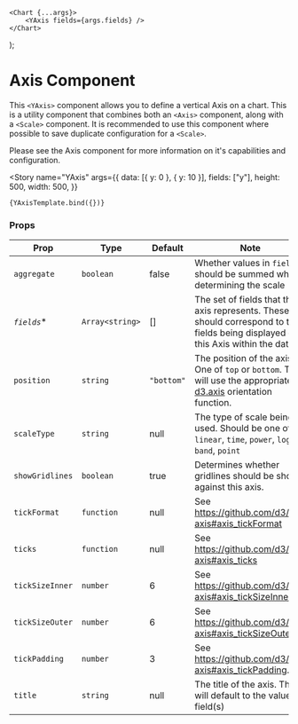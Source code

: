 <!--- XAxis.stories.mdx --->



<Meta title="Components/Axis/YAxis" component={YAxis} />

    <Chart {...args}>
        <YAxis fields={args.fields} />
    </Chart>
);

# Axis Component

This `<YAxis>` component allows you to define a vertical Axis on a chart. This is a utility component that combines both an <LinkTo kind="components-axis-types--string-axis#axis-component">`<Axis>`</LinkTo> component, along with a `<Scale>` component. It is recommended to use this component where possible to save duplicate configuration for a `<Scale>`.

Please see the <LinkTo kind="components-axis-types--string-axis#axis-component">Axis</LinkTo> component for more information on it's capabilities and configuration.

<Story
    name="YAxis"
    args={{
        data: [{ y: 0 }, { y: 10 }],
        fields: ["y"],
        height: 500,
        width: 500,
    }}
>
    {YAxisTemplate.bind({})}
</Story>

### Props

| Prop            | Type            | Default    | Note                                                                                                                                                     |
| --------------- | --------------- | ---------- | -------------------------------------------------------------------------------------------------------------------------------------------------------- |
| `aggregate`     | `boolean`       | false      | Whether values in `fields` should be summed when determining the scale                                                                                   |
| *`fields`**        | `Array<string>` | []           | The set of fields that this axis represents. These should correspond to the fields being displayed on this Axis within the data.                         |
| `position`      | `string`        | `"bottom"` | The position of the axis. One of `top` or `bottom`. This will use the appropriate [d3.axis](https://github.com/d3/d3-axis#axisTop) orientation function. |
| `scaleType`     | `string`        | null       | The type of scale being used. Should be one of `linear`, `time`, `power`, `log`, `band`, `point`                                                         |
| `showGridlines` | `boolean`       | true       | Determines whether gridlines should be shown against this axis.                                                                                          |
| `tickFormat`    | `function`      | null       | See https://github.com/d3/d3-axis#axis_tickFormat                                                                                                        |
| `ticks`         | `function`      | null       | See https://github.com/d3/d3-axis#axis_ticks                                                                                                             |
| `tickSizeInner` | `number`        | 6          | See https://github.com/d3/d3-axis#axis_tickSizeInner.                                                                                                    |
| `tickSizeOuter` | `number`        | 6          | See https://github.com/d3/d3-axis#axis_tickSizeOuter.                                                                                                    |
| `tickPadding`   | `number`        | 3          | See https://github.com/d3/d3-axis#axis_tickPadding.                                                                                                      |
| `title`         | `string`        | null       | The title of the axis. This will default to the value in field(s)                                                                                        |

<br />
